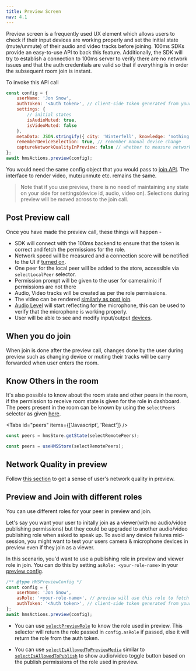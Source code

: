 ```yaml
---
title: Preview Screen
nav: 4.1
---
```


Preview screen is a frequently used UX element which allows users to check if their input devices are working properly and
set the initial state (mute/unmute) of their audio and video tracks before joining.
100ms SDKs provide an easy-to-use API to back this feature.
Additionally, the SDK will try to establish a connection to 100ms server to verify there are no network issues and that the
auth credentials are valid so that if everything is in order the subsequent room join is instant.

To invoke this API call

```js
const config = {
    userName: 'Jon Snow',
    authToken: '<Auth token>', // client-side token generated from your token service
    settings: {
        // initial states
        isAudioMuted: true,
        isVideoMuted: false
    },
    metaData: JSON.stringify({ city: 'Winterfell', knowledge: 'nothing' }),
    rememberDeviceSelection: true, // remember manual device change
    captureNetworkQualityInPreview: false // whether to measure network score in preview
};
await hmsActions.preview(config);
```

You would need the same config object that you would pass to [join API](/javascript/v2/how--to-guides/set-up-video-conferencing/join). The interface to render video, mute/unmute etc. remains the same.

> Note that if you use preview, there is no need of maintaining any state on your side for settings(device id, audio, video on). Selections
> during preview will be moved across to the join call.

## Post Preview call

Once you have made the preview call, these things will happen -

-   SDK will connect with the 100ms backend to ensure that the token is correct and fetch the permissions for the role.
-   Network speed will be measured and a connection score will be notified to the UI if [turned on](/javascript/v2/how--to-guides/measure-network-quality-and-performance/connection-quality).
-   One peer for the local peer will be added to the store, accessible via `selectLocalPeer` selector.
-   Permission prompt will be given to the user for camera/mic if permissions are not there
-   Audio, Video tracks will be created as per the role permissions.
-   The video can be rendered [similarly as post join](/javascript/v2/how--to-guides/set-up-video-conferencing/render-video/overview).
-   [Audio Level](/javascript/v2/how--to-guides/set-up-video-conferencing/render-video/audio-level) will start reflecting for the microphone, this can be used to verify that
    the microphone is working properly.
-   User will be able to see and modify input/output [devices](/javascript/v2/how--to-guides/set-up-video-conferencing/device-change).

## When you do join

When join is done after the preview call, changes done by the user during preview such as changing device or muting their
tracks will be carry forwarded when user enters the room.

## Know Others in the room

It's also possible to know about the room state and other peers in the room, if the permission to receive room state is given for the
role in dashboard. The peers present in the room can be known by using the `selectPeers` selector as given [here](/javascript/v2/get-started/useful-selectors#who-all-are-in-my-room).

<Tabs id="peers" items={['Javascript', 'React']} />

<Tab id='peers-0'>

```js
const peers = hmsStore.getState(selectRemotePeers);
```

</Tab>

<Tab id='peers-1'>

```jsx
const peers = useHMSStore(selectRemotePeers);
```

</Tab>

## Network Quality in preview

Follow [this section](/javascript/v2/how--to-guides/measure-network-quality-and-performance/connection-quality#connection-quality-score-in-preview) to get a sense of user's network quality in preview.

## Preview and Join with different roles

You can use different roles for your peer in preview and join.

Let's say you want your user to initally join as a viewer(with no audio/vidoe publishing permissions) but they could be upgraded to another audio/video publishing role when asked to speak up. To avoid any device failures mid-session, you might want to test your users camera & microphone devices in preview even if they join as a viewer.

In this scenario, you'd want to use a publishing role in preview and viewer role in join. You can do this by setting `asRole: <your-role-name>` in your [preview config](/api-reference/javascript/v2/interfaces/HMSPreviewConfig).

```js
/** @type HMSPreviewConfig */
const config = {
    userName: 'Jon Snow',
    asRole: '<your-role-name>', // preview will use this role to fetch tracks
    authToken: '<Auth token>', // client-side token generated from your token service
};
await hmsActions.preview(config);
```

- You can use [`selectPreviewRole`](api-reference/javascript/v2/home/content#selectPreviewRole) to know the role used in preview. This selector will return the role passed in `config.asRole` if passed, else it will return the role from the auth token.

- You can use [`selectIsAllowedToPreviewMedia`](api-reference/javascript/v2/home/content#selectIsAllowedToPreviewMedia) similar to [`selectIsAllowedToPublish`](api-reference/javascript/v2/home/content#selectIsAllowedToPublish) to show audio/video toggle button based on the publish permissions of the role used in preview.
